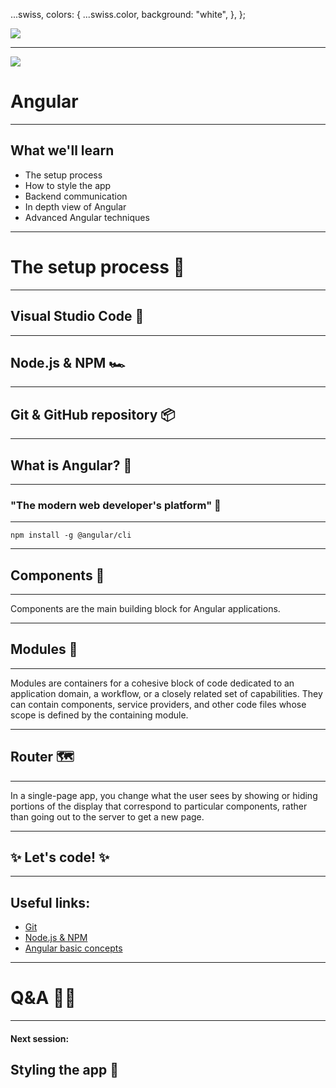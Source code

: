 
  ...swiss,
  colors: {
    ...swiss.color,
    background: "white",
  },
};

<img src="./assets/logo.png" />

---

<div style={{
  display: "flex",
  alignItems: "center",
}}>

<img src="./assets/angular-logo.png" />

# Angular

</div>

---

## What we'll learn

- The setup process
- How to style the app
- Backend communication
- In depth view of Angular
- Advanced Angular techniques

---

# The setup process 🔧

---

## Visual Studio Code 📝

---

## Node.js & NPM 🏎

---

## Git & GitHub repository 📦

---

## What is Angular? 🤔

---

### "The modern web developer's platform" 🧐

---

`npm install -g @angular/cli`

---

## Components 🧱

---

Components are the main building block for Angular applications.

---

## Modules 🧶

---

Modules are containers for a cohesive block of code dedicated to an application domain, a workflow, or a closely related set of capabilities. They can contain components, service providers, and other code files whose scope is defined by the containing module.

---

## Router 🗺

---

In a single-page app, you change what the user sees by showing or hiding portions of the display that correspond to particular components, rather than going out to the server to get a new page.

---

## ✨ Let's code! ✨

---

## Useful links:

- [Git](https://git-scm.com/downloads)
- [Node.js & NPM](https://docs.npmjs.com/downloading-and-installing-node-js-and-npm)
- [Angular basic concepts](https://angular.io/guide/architecture)

---

# Q&A 🙋‍♂️

---

#### Next session:

## Styling the app 🎨
